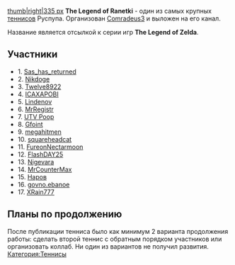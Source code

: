[[Файл:The Legend Of Ranetki RYTP Tennis|thumb|right|335 px]]
'''The Legend of Ranetki''' - один из самых крупных [[теннис]]ов Руспупа. Организован [[Comradeus3]] и выложен на его канал.

Название является отсылкой к серии игр '''The Legend of Zelda'''.
==Участники==
*1. [[Sas_has_returned]]
*2. [[Nikdoge]]
*3. [[Twelve8922]]
*4. [[ICAXAPOBI]]
*5. [[Lindenov]]
*6. [[MrRegistr]]
*7. [[4A|UTV Poop]]
*8. [[Gfoint]]
*9. [[megahitmen]]
*10. [[squareheadcat]]
*11. [[FureonNectarmoon]]
*12. [[FlashDAY25]]
*13. [[Nigevara]]
*14. [[MrCounterMax]]
*15. [[Наров]]
*16. [[govno.ebanoe]]
*17. [[XRain777]]

==Планы по продолжению==
После публикации тенниса было как минимум 2 варианта продолжения работы: сделать второй теннис с обратным порядком участников или организовать коллаб. Ни один из вариантов не получил развития.
[[Категория:Теннисы]]